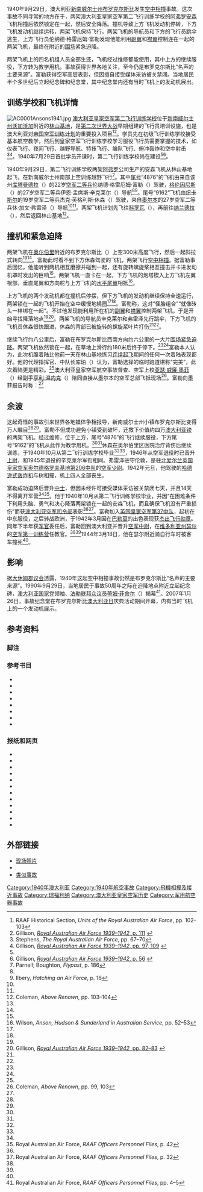 {{noteTA
|G1=Country
}}
{{Infobox aircraft occurrence
|name             = 1940年布罗克尔斯比空中相撞事故
|image            = Two Avro Ansons (L9162 and N4876) "piggyback" in a paddock near Brocklesby 1.jpg
|size=280px
|caption          = 1940年9月29日在空中相撞的两架飞机锁在一起并安全降落
|occurrence_type  = 事故
|date             = 1940年9月29日
|type             = [[空中相撞|空中相撞]]
|site             = 澳大利亚新南威尔士州布罗克尔斯比
|coordinates      = {{coord|35|48|S|146|41|E|type:event_source:plwiki_region:AU-NSW|display=inline,title}}
|total_injuries   = 1
|total_fatalities = 0
|total_survivors  = 4
|plane1_type       = [[阿弗罗安森|阿弗罗安森]]
|plane1_operator   = [[澳大利亚皇家空军第二飞行训练学校|澳大利亚皇家空军第二飞行训练学校]]
|plane1_tailnum    = N4876
|plane1_origin     = [[新南威尔士州|新南威尔士州]][[澳大利亚皇家空军沃加基地|澳大利亚皇家空军林山基地]]
|plane1_destination = 新南威尔士州[[科罗瓦_(新南威尔士州)|科罗瓦]]
|plane1_crew       = 2
|plane1_injuries   = 0
|plane1_survivors  = 2
|plane2_type       = 阿弗罗安森
|plane2_operator   = 澳大利亚皇家空军第二飞行训练学校
|plane2_tailnum    = L9162
|plane2_origin     = 新南威尔士州澳大利亚皇家空军林山基地
|plane2_destination = 新南威尔士州科罗瓦
|plane2_crew       = 2
|plane2_injuries   = 1
|plane2_survivors  = 2
}}

1940年9月29日，澳大利亚[[新南威尔士州|新南威尔士州]][[布罗克尔斯比_(新南威尔士州)|布罗克尔斯比]]发生[[空中相撞|空中相撞]]事故。这次事故不同寻常的地方在于，两架澳大利亚皇家空军第二飞行训练学校的[[阿弗罗安森|阿弗罗安森]]飞机相撞后依然锁定在一起，然后安全降落。撞机导致上方飞机发动机停转，下方飞机发动机继续运转，两架飞机保持飞行。两架飞机的导航员和下方的飞行员跳伞逃生，上方飞行员伦纳德·格雷厄姆·富勒发现他能利用[[副翼|副翼]]和[[襟翼|襟翼]]控制连在一起的两架飞机，最终在附近的[[旱田|围场]]紧急迫降。

两架飞机上的四名机组人员全部生还，飞机经过维修都能使用，其中上方的继续服役，下方转为教学用机。事故获得世界各地关注，至今仍是布罗克尔斯比“名声的主要来源”。富勒获得空军高层表彰，但因擅自接受媒体采访被关禁闭。当地居民半个多世纪后立起纪念碑和纪念堂，其中纪念堂内还有当时飞机上的发动机展出。

== 训练学校和飞机详情 ==
[[File:AC0001Ansons1941.jpg|thumb]]
[[澳大利亚皇家空军第二飞行训练学校|澳大利亚皇家空军第二飞行训练学校]]位于[[新南威尔士州|新南威尔士州]][[沃加沃加|沃加沃加]]附近的[[澳大利亚皇家空军沃加基地|林山基地]]，是[[第二次世界大战|第二次世界大战]]早期组建的飞行员培训设施，也是澳大利亚对[[英联邦空军训练计划|帝国空军训练计划]]的重要投入项目<ref name="2SFTS">RAAF Historical Section, ''Units of the Royal Australian Air Force'', pp. 102–103</ref><ref name="Gillison111">Gillison, [https://static.awm.gov.au/images/collection/pdf/RCDIG1070724--1-.pdf ''Royal Australian Air Force 1939–1942'', p. 111] {{Wayback|url=https://static.awm.gov.au/images/collection/pdf/RCDIG1070724--1-.pdf |date=20160304041351 }}</ref>。学员先在初级飞行训练学校接受基本航空教学，然后到皇家空军飞行训练学校学习服役飞行员需要掌握的技术，如仪表飞行、夜间飞行、越野导航、特技飞行、编队飞行、俯冲轰炸和空中射击<ref name="Stephens">Stephens, ''The Royal Australian Air Force'', pp. 67–70</ref><ref name="Gillison97">Gillison, [https://static.awm.gov.au/images/collection/pdf/RCDIG1070724--1-.pdf ''Royal Australian Air Force 1939–1942'', pp. 97, 109] {{Wayback|url=https://static.awm.gov.au/images/collection/pdf/RCDIG1070724--1-.pdf |date=20160304041351 }}</ref>。1940年7月29日首批学员开课时，第二飞行训练学校尚在建设<ref name="2SFTS" /><ref name="Gillison56">Gillison, [https://static.awm.gov.au/images/collection/pdf/RCDIG1070475--1-.pdf ''Royal Australian Air Force 1939–1942'', p. 56] {{Wayback|url=https://static.awm.gov.au/images/collection/pdf/RCDIG1070475--1-.pdf |date=20160303231209 }}</ref>。

1940年9月29日，第二飞行训练学校两架[[阿弗罗|阿弗罗]]公司生产的安森飞机从林山基地起飞，在新南威尔士州南部上空训练越野飞行<ref name="Flypast">Parnell; Boughton, ''Flypast'', p. 186</ref>。其中[[航空器注册编号|尾号]]“{{lang|en|N}}4876”的飞机由来自该州[[库塔曼德拉|库塔曼德拉]]（{{lang|en|Cootamundra, New South Wales}}）的22岁[[空军二等兵|空军二等兵]]伦纳德·格雷厄姆·富勒（{{lang|en|Leonard Graham Fuller}}）驾驶，[[格伦因尼斯_(新南威尔士州)|格伦因尼斯]]（{{lang|en|Glen Innes}}）的27岁空军二等兵伊恩·孟席斯·辛克莱尔（{{lang|en|Ian Menzies Sinclair}}）导航<ref name="Flypast" /><ref name="Hatching">Ilbery, ''Hatching an Air Force'', p. 16</ref>{{sfn|Fuller, Leonard Graham}}{{sfn|Sinclair, Ian Menzies}}。尾号“{{lang|en|L}}9162”飞机由[[纽卡斯尔_(新南威尔士州)|纽卡斯尔]]的19岁空军二等兵杰克·英格利斯·休森（{{lang|en|Jack Inglis Hewson}}）驾驶，来自[[墨尔本|墨尔本]]的27岁空军二等兵休·加文·弗雷泽（{{lang|en|Hugh Gavin Fraser}}）导航<ref name="Flypast" /><ref name="Hatching" />{{sfn|Hewson, Jack Inglis}}{{sfn|Fraser, Hugh Gavin}}。两架飞机计划先飞往[[科罗瓦_(新南威尔士州)|科罗瓦]]（{{lang|en|Corowa}}），再前往[[纳兰德拉|纳兰德拉]]（{{lang|en|Narrandera}}），然后返回林山基地<ref name="Renown">Coleman, ''Above Renown'', pp. 103–104</ref>。

== 撞机和紧急迫降 ==
{{multiple image
| align     = left
| direction = vertical
| header    = 
| width     = 260
| image1    = Two Avro Ansons (L9162 and N4876) "piggyback" in a paddock near Brocklesby 2.jpg
| caption1  = 两架锁在一起的飞机停在围场
| image2    = WhenAnsonLandsOnAnson1940.jpg
| caption2  = 两架飞机的前段和发动机
}}
两架飞机在[[奥尔伯里|奥尔伯里]]附近的布罗克尔斯比（{{lang|en|Brocklesby}}）上空300米高度飞行，然后一起斜拉式转向<ref name="Flypast" /><ref name="Renown" />。富勒此时看不到下方休森驾驶的飞机，两架飞行[[空中相撞|空中相撞]]。据富勒事后回忆，他能听到两机相互磨擦并碰到一起，还有旋转螺旋桨相互撞击并卡进发动机罩时发出的巨响<ref name="Renown" />{{sfn|Risks life to save villagers}}。两架飞机一直卡在一起，下方飞机的炮塔楔入上方飞机左翼根部，垂直尾翼和方向舵与上方飞机的[[水平尾翼|水平尾翼]]相抵<ref name="Wilson">Wilson, ''Anson, Hudson & Sunderland in Australian Service'', pp. 52–53</ref>。

上方飞机的两个发动机都在撞机后停摆，但下方飞机的发动机继续保持全速运行，两架锁在一起的飞机开始在空中缓慢地繞圈<ref name="Hatching" /><ref name="Renown" />。富勒称，这对“怪胎组合”“就像砖头一样绑在一起”{{sfn|Pick-a-back planes}}。不过他发现能利用所在机的[[副翼|副翼]]和[[襟翼|襟翼]]控制两架飞机，于是开始寻找降落地点<ref name="Renown" /><ref name="Gillison82">Gillison, [https://static.awm.gov.au/images/collection/pdf/RCDIG1070477--1-.pdf ''Royal Australian Air Force 1939–1942'', pp. 82–83] {{Wayback|url=https://static.awm.gov.au/images/collection/pdf/RCDIG1070477--1-.pdf |date=20160304040314 }}</ref>。两架飞机的导航员辛克莱尔和弗雷泽先行跳伞，下方飞机的飞机员休森很快跟进，休森的背部已被旋转的螺旋浆叶片打伤<ref name="2SFTS" /><ref name="Renown" />。

继续飞行约八公里后，富勒在布罗克尔斯比西南方向约六公里的一大片[[旱田|围场]][[机腹着陆|紧急迫降]]。两架飞机依然锁在一起，在草地上滑行约180米后终于停下。<ref name="Flypast" /><ref name="Renown" />富勒本人认为，此次机腹着陆比他前一天在林山基地练习[[连续起飞|连续起飞]]期间的任何一次着陆表现都好。他的代理指挥官、中队长库珀（{{lang|en|Cooper}}）认为，富勒选择的临时跑道堪称“完美”，此次着陆更是精彩。<ref name="Hatching" />澳大利亚皇家空军航空事故督查、空军上校[[亚瑟·威廉·墨菲|亚瑟·威廉·墨菲]]（{{lang|en|Arthur William Murphy}}）经副手[[亨利·温内克|亨利·温内克]]（{{lang|en|Henry Winneke}}）陪同直接从墨尔本的空军总部飞抵现场<ref name="Coleman">Coleman, ''Above Renown'', pp. 99, 103</ref>。富勒向墨菲报告时称：<ref name="Renown" />
{{cquote|报告长官，我已经竭尽全力遵照要求迫降——尽可能在有人居住的地方或农舍附近降落，如果可能还应该迎风降落，这些我都做到了。我看到农舍，然后绕了几圈再迎风降落。不过这飞机操纵起来还真费力！}}

{{clear}}

== 余波 ==
{{multiple image
| align     = right
| direction = vertical
| header    = 
| width     = 260
| image1    = SUK10426BruceFuller1941.jpg
| caption1  = 富勒中士（右）和澳大利亚高级专员[[斯坦利·布鲁斯|斯坦利·布鲁斯]]，1941年摄于伦敦
| image2    = BrocklesbyAvroAnsonPropeller.JPG
| caption2  = 位于布罗克尔斯比的事故纪念堂，摄于2009年
}}

这起奇怪的事故引来世界各地媒体争相报导，新南威尔士州小镇布罗克尔斯比变得万人瞩目<ref name="Hatching" /><ref name="Renown" />。富勒不但成功避免小镇受到破坏，还救下价值约四万[[澳大利亚镑|澳大利亚镑]]的两架飞机。经过维修，位于上方，尾号“{{lang|en|N}}4876”的飞行继续服役，下方尾号“{{lang|en|L}}9162”的飞机从此作为教学用机。<ref name="Flypast" /><ref name="Renown" />休森在奥尔伯里区医院治疗背伤后继续训练，于1940年10月从第二飞行训练学校毕业<ref name="Hatching" /><ref name="Renown" />，1946年从空军退役时已晋升[[空军上尉|上尉]]{{sfn|Hewson, Jack Inglis}}，和1945年退役的辛克莱尔军衔相同{{sfn|Sinclair, Ian Menzies}}。弗雷泽驻守伦敦，是驻[[北爱尔兰|北爱尔兰]][[联合直升机司令部奥尔德格罗夫飞行基地|英国皇家空军奥尔德格罗夫基地]][[英国皇家空军第206中队|第206中队]]的[[空军少尉|空军少尉]]。1942年元旦，他驾驶的[[哈德逊式轰炸机|哈德逊式轰炸机]]与树相撞，机上四人全部丧生。{{sfn|RAAF Personnel Serving on Attachment in Royal Air Force Squadrons}}

富勒成功迫降后晋升[[中士|中士]]，但因未经许可接受媒体采访被关禁闭七天，并且14天不得离开军营<ref name="Renown" /><ref name="RAAF42">Royal Australian Air Force, ''RAAF Officers Personnel Files'', p. 42</ref>。他于1940年10月从第二飞行训练学校毕业，并因“在困难条件下利用头脑、勇气和决心降落两架锁在一起的安森飞机，而且确保飞机没有严重损伤”而获[[澳大利亚空军司令部|澳大利亚空军司令部]]表彰<ref name="Hatching" /><ref name="RAAF32">Royal Australian Air Force, ''RAAF Officers Personnel Files'', p. 32</ref>。富勒加入[[英国皇家空军第37中队|英国皇家空军第37中队]]，起初在中东服役，之后转战欧洲，于1942年3月因在[[巴勒莫|巴勒莫]]的出色表现获[[杰出飞行勋章|杰出飞行勋章]]。同年下半年获[[军官|军官]]委任后，富勒回到澳大利亚并晋升[[空军中尉|空军中尉]]，在[[维多利亚州|维多利亚州]][[瑟尔_(澳大利亚)|瑟尔]]的[[澳大利亚皇家空军第一训练营|空军第一训练营]]任教官。<ref name="Hatching" /><ref name="Gillison82" />1944年3月18日，他在瑟尔附近骑自行车时被客车撞死<ref name="Gillison82" />{{sfn|Pick-a-back pilot's death in road accident}}。

== 影响 ==
据[[大休姆郡|大休姆郡议会]]透露，1940年这起空中相撞事故仍然是布罗克尔斯比“名声的主要来源”{{sfn|What's on in May}}{{sfn|Shire Villages}}。1990年9月29日，当地居民于事故50周年之际在迫降地点附近立起纪念碑，[[澳大利亚国家党|澳大利亚国家党]]领袖、[[法勒_(澳大利亚国会选区)|法勒]][[澳大利亚众议院|联邦众议员]][[蒂姆·菲舍尔|蒂姆·菲舍尔]]（{{lang|en|Tim Fischer}}）揭幕{{sfn|Jones|2007}}<ref name="RAAF4">Royal Australian Air Force, ''RAAF Officers Personnel Files'', pp. 4–5</ref>。2007年1月26日，事故纪念堂在布罗克尔斯比[[澳大利亚日|澳大利亚日]]庆典活动期间开幕，内有当时飞机上的一个发动机展示{{sfn|Mulcahy|2007}}。

== 参考资料 ==

=== 脚注 ===
{{reflist|30em}}

=== 参考书目 ===
{{refbegin}}
* {{Cite book | last = Coleman | first = Robert | year = 1988 | title = Above Renown: The Biography of Sir Henry Winneke | location = South Melbourne, Victoria, and Crows Nest, New South Wales | publisher = [[麦克米伦出版公司|Macmillan]] in association with The Herald and Weekly Times | isbn = 0-333-47809-6}}
* {{Cite book | last = Gillison | first = Douglas | year = 1962 | title = Australia in the War of 1939–1945: Series Three (Air) Volume I – Royal Australian Air Force 1939–1942 | location = Canberra | publisher = [[澳大利亚战争纪念馆|Australian War Memorial]] | url = http://www.awm.gov.au/histories/second_world_war/AWMOHWW2/Air/Vol1/ | oclc = 2000369 | deadurl = yes | accessdate = 2015-04-18 | archiveurl = https://web.archive.org/web/20140306234418/http://www.awm.gov.au/histories/second_world_war/AWMOHWW2/Air/Vol1/ | archivedate = 2014-03-06 }}
* {{Cite book | last = Ilbery | first = Peter | title = Hatching an Air Force: 2 SFTS, 5 SFTS, 1 BFTS Uranquinty and Wagga-Wagga | publisher = Banner Books | location = Maryborough, Queensland | year = 2002 | isbn = 1-875593-24-1}}
* {{Cite book | last1 = Parnell | first1 = Neville | last2 = Boughton | first2 = Trevor | title = Flypast: A Record of Aviation in Australia | publisher = Australian Government Publishing Service | location = Canberra | year = 1988 | isbn = 0-644-07918-5}}
* {{Cite book | author = RAAF Historical Section | year = 1995 | title = Units of the Royal Australian Air Force: A Concise History. Volume 8: Training Units | location = Canberra | publisher = Australian Government Publishing Service | isbn = 0-644-42800-7 | }}
* {{Cite book | author = Royal Australian Air Force | title = RAAF Officers Personnel Files: Fuller, Leonard Graham | url = https://recordsearch.naa.gov.au/SearchNRetrieve/Interface/ViewImage.aspx?B=5371669&S=1 | date = 1939–1998 | publisher = [[澳洲国家档案馆|National Archives of Australia]] | location = Canberra | deadurl = no | archiveurl = https://web.archive.org/web/20200614051723/https://recordsearch.naa.gov.au/SearchNRetrieve/Interface/ViewImage.aspx?B=5371669&S=1 | archivedate = 2020-06-14 | accessdate = 2020-07-05 }}
* {{Cite book | last = Stephens | first = Alan | origyear = 2001 | year = 2006 | title = The Royal Australian Air Force: A History | location = London | publisher = [[牛津大学出版社|Oxford University Press]] | isbn = 0-19-555541-4}}
* {{Cite book | last = Wilson | first = Stewart | title = Anson, Hudson & Sunderland in Australian Service | publisher = Aerospace | location = Weston Creek, Australian Capital Territory | year = 1992 | isbn = 1-875671-02-1}}
{{refend}}

=== 报纸和网页 ===
{{refbegin}}
* {{cite news | url = https://trove.nla.gov.au/newspaper/article/78800782 | title = Risks life to save villagers | newspaper = The Daily News | location = Perth | date = 1940-10-02 | accessdate = 2020-07-05 | page = 2 | publisher = [[澳洲国立图书馆|National Library of Australia]] | ref = {{sfnRef|Risks life to save villagers}} | archive-date = 2020-11-17 | archive-url = https://web.archive.org/web/20201117031733/https://trove.nla.gov.au/newspaper/article/78800782 | dead-url = no }}
* {{cite news | url = https://trove.nla.gov.au/newspaper/article/2539446 | title = Pick-a-back planes | newspaper = The Canberra Times | location = Canberra | date = 1940-10-02 | accessdate = 2020-07-05 | page = 3 | publisher = National Library of Australia | ref = {{sfnRef|Pick-a-back planes}} | archive-date = 2021-01-19 | archive-url = https://web.archive.org/web/20210119052917/https://trove.nla.gov.au/newspaper/article/2539446 | dead-url = no }}
* {{cite web | url = https://nominal-rolls.dva.gov.au/veteran?id=1063481&c=WW2 | title = Sinclair, Ian Menzies | work = World War 2 Nominal Roll | publisher = Department of Veterans' Affairs | archiveurl = https://web.archive.org/web/20190124203312/http://www.ww2roll.gov.au/Veteran.aspx?serviceId=R&veteranId=1063481 | archivedate = 2019-01-24 | deadurl = no | accessdate = 2020-07-05 | ref = {{sfnRef|Sinclair, Ian Menzies}} }}
* {{cite web | url = https://nominal-rolls.dva.gov.au/veteran?id=1047933&c=WW2 | title = Fuller, Leonard Graham | work = World War 2 Nominal Roll | publisher = Department of Veterans' Affairs | archiveurl = https://web.archive.org/web/20190124203259/http://www.ww2roll.gov.au/Veteran.aspx?serviceId=R&veteranId=1047933 | accessdate = 2020-07-05 | archivedate = 2019-01-24 | deadurl = no | ref = {{sfnRef|Fuller, Leonard Graham}} }}
* {{cite web | url = https://nominal-rolls.dva.gov.au/veteran?id=1050819&c=WW2 | title = Hewson, Jack Inglis | work = World War 2 Nominal Roll | publisher = Department of Veterans' Affairs | archiveurl = https://web.archive.org/web/20190124203407/http://www.ww2roll.gov.au/Veteran.aspx?serviceId=R&veteranId=1050819 | accessdate = 2020-07-05 | archivedate = 2019-01-24 | ref = {{sfnRef|Hewson, Jack Inglis}} | deadurl = no }}
* {{cite web | url = https://nominal-rolls.dva.gov.au/veteran?id=1047778&c=WW2 | title = Fraser, Hugh Gavin | work = World War 2 Nominal Roll | publisher = Department of Veterans' Affairs | accessdate = 2020-07-05 | archiveurl = https://web.archive.org/web/20190124203423/http://www.ww2roll.gov.au/Veteran.aspx?serviceId=R&veteranId=1047778 | archivedate = 2019-01-24 | ref = {{sfnRef|Fraser, Hugh Gavin}} | deadurl = no }}
* {{cite web | url = http://www.awm.gov.au/catalogue/research_centre/pdf/rc09125z007_1.pdf | title = RAAF Personnel Serving on Attachment in Royal Air Force Squadrons | page = 14 | publisher = Australian War Memorial | accessdate = 2014-10-26 | deadurl = yes | archiveurl = https://web.archive.org/web/20141026064532/http://www.awm.gov.au/catalogue/research_centre/pdf/rc09125z007_1.pdf | archivedate = 2014-10-26 | ref = {{sfnRef|RAAF Personnel Serving on Attachment in Royal Air Force Squadrons}} }}
* {{cite news | url = https://trove.nla.gov.au/newspaper/article/11811366 | title = Pick-a-back pilot's death in road accident | newspaper = The Argus | date = 1944-03-21 | accessdate = 2020-07-05 | page = 3 | ref = {{sfnRef|Pick-a-back pilot's death in road accident}} | archive-date = 2020-11-17 | archive-url = https://web.archive.org/web/20201117031757/https://trove.nla.gov.au/newspaper/article/11811366 | dead-url = no }}
* {{cite web | url = http://www.greaterhume.nsw.gov.au/LinkClick.aspx?fileticket=HLJ1ryGx7dk%3D&tabid=105 | title = What's on in May | publisher = Greater Hume Shire | accessdate = 2014-11-29 | deadurl = yes | archiveurl = https://web.archive.org/web/20141129074140/http://www.greaterhume.nsw.gov.au/LinkClick.aspx?fileticket=HLJ1ryGx7dk%3D&tabid=105 | archivedate = 2014-11-29 | format = PDF | ref = {{sfnRef|What's on in May}} }}
* {{cite web | url = http://greaterhume.nsw.gov.au/VisitOurShire/ShireVillages.aspx | title = Shire Villages | publisher = Greater Hume Shire | accessdate = 2017-03-08 | archivedate = 2017-03-08 | deadurl = yes | archiveurl = https://web.archive.org/web/20170308042103/http://greaterhume.nsw.gov.au/VisitOurShire/ShireVillages.aspx | ref = {{sfnRef|Shire Villages}} }}
* {{cite news | last = Jones | first = Howard | title = Town remembers piggyback planes | date = 2007-01-03 | archiveurl = https://web.archive.org/web/20190813042346/https://www.bordermail.com.au/story/30390/town-remembers-piggyback-planes/ | url = https://www.bordermail.com.au/story/30390/town-remembers-piggyback-planes/ | work = The Border Mail | publisher = Fairfax Media | accessdate = 2020-07-05 | archivedate = 2019-08-13 | ref = harv | deadurl = no }}
* {{cite news | last = Mulcahy | first = Mark | title = Gala double for couple | date = 2007-01-27 | archiveurl = https://web.archive.org/web/20190419233342/https://www.bordermail.com.au/story/31131/gala-double-for-couple/ | url = https://www.bordermail.com.au/story/31131/gala-double-for-couple/ | work = The Border Mail | publisher = Fairfax Media | accessdate = 2020-07-05 | archivedate = 2019-04-19 | deadurl = no | ref = harv }}
{{refend}}

== 外部链接 ==
{{Portal|澳大利亚}}
*[https://web.archive.org/web/20190701062559/https://www.ozatwar.com/ozcrashes/nsw144.htm 现场照片]
* {{YouTube|lp478Tgm5gg|新闻片段}}
*[https://web.archive.org/web/20190512213008/https://www.flightglobal.com/pdfarchive/view/1964/1964%20-%200280.html 类似事故]

{{1940年航空事故}}

{{DEFAULTSORT:Brocklesby mid-air collision}}
[[Category:1940年澳大利亚|Category:1940年澳大利亚]]
[[Category:1940年航空事故|Category:1940年航空事故]]
[[Category:飛機相撞及接近事故|Category:飛機相撞及接近事故]]
[[Category:瑞福利纳|Category:瑞福利纳]]
[[Category:澳大利亚皇家空军历史|Category:澳大利亚皇家空军历史]]
[[Category:军用航空器事故|Category:军用航空器事故]]
{{GA}}